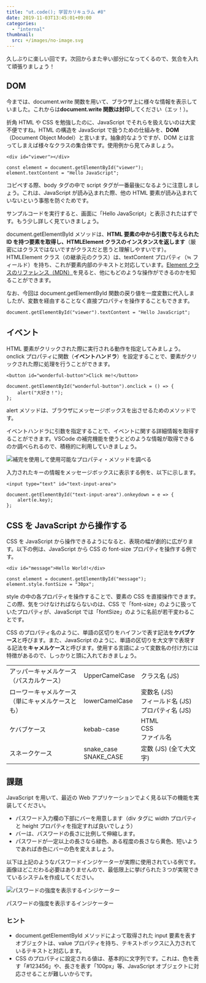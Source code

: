```yaml
---
title: "ut.code(); 学習カリキュラム #8"
date: 2019-11-03T13:45:01+09:00
categories:
  - "internal"
thumbnail:
  src: +/images/no-image.svg
---
```


久しぶりに楽しい回です。次回からまた辛い部分になってくるので、気合を入れて頑張りましょう！

## DOM

今までは、document.write 関数を用いて、ブラウザ上に様々な情報を表示していました。これからは**document.write 関数は封印**してください（エッ！）。

折角 HTML や CSS を勉強したのに、JavaScript でそれらを扱えないのは大変不便ですね。HTML の構造を JavaScript で扱うための仕組みを、**DOM**（Document Object Model）と言います。抽象的なようですが、DOM とは言ってしまえば様々なクラスの集合体です。使用例から見てみましょう。

```
<div id="viewer"></div>
```

```
const element = document.getElementById("viewer");
element.textContent = "Hello JavaScript";
```

コピペする際、body タグの中で script タグが一番最後になるように注意しましょう。これは、JavaScript が読み込まれた際、他の HTML 要素が読み込まれていないという事態を防ぐためです。

サンプルコードを実行すると、画面に「Hello JavaScript」と表示されたはずです。もう少し詳しく見ていきましょう。

document.getElementById メソッドは、**HTML 要素の中から引数で与えられた ID を持つ要素を取得し、HTMLElement クラスのインスタンスを返します**（厳密にはクラスではないですがクラスだと思うと理解しやすいです）。HTMLElement クラス（の継承元のクラス）は、textContent プロパティ（≒ フィールド）を持ち、これが要素内部のテキストと対応しています。[Element クラスのリファレンス（MDN）](https://developer.mozilla.org/ja/docs/Web/API/Element)を見ると、他にもどのような操作ができるのかを知ることができます。

なお、今回は document.getElementById 関数の戻り値を一度変数に代入しましたが、変数を経由することなく直接プロパティを操作することもできます。

```
document.getElementById("viewer").textContent = "Hello JavaScript";
```

## イベント

HTML 要素がクリックされた際に実行される動作を指定してみましょう。onclick プロパティに関数（**イベントハンドラ**）を設定することで、要素がクリックされた際に処理を行うことができます。

```
<button id="wonderful-button">Click me!</button>
```

```
document.getElementById("wonderful-button").onclick = () => {
    alert("大好き！");
};
```

alert メソッドは、ブラウザにメッセージボックスを出させるためのメソッドです。

イベントハンドラに引数を指定することで、イベントに関する詳細情報を取得することができます。VSCode の補完機能を使うとどのような情報が取得できるのか調べられるので、積極的に利用していきましょう。

![補完を使用して使用可能なプロパティ・メソッドを調べる](./autocomplete.webp)

入力されたキーの情報をメッセージボックスに表示する例を、以下に示します。

```
<input type="text" id="text-input-area">
```

```
document.getElementById("text-input-area").onkeydown = e => {
    alert(e.key);
};
```

## CSS を JavaScript から操作する

CSS を JavaScript から操作できるようになると、表現の幅が劇的に広がります。以下の例は、JavaScript から CSS の font-size プロパティを操作する例です。

```
<div id="message">Hello World!</div>
```

```
const element = document.getElementById("message");
element.style.fontSize = "30px";
```

style の中の各プロパティを操作することで、要素の CSS を直接操作できます。この際、気をつけなければならないのは、CSS で「font-size」のように扱っていたプロパティが、JavaScript では「fontSize」のように名前が若干変わることです。

CSS のプロパティ名のように、単語の区切りをハイフンで表す記法を**ケバブケース**と呼びます。また、JavaScript のように、単語の区切りを大文字で表現する記法を**キャメルケース**と呼びます。使用する言語によって変数名の付け方には特徴があるので、しっかりと頭に入れておきましょう。

<table>
  <tbody>
    <tr>
      <td>
        アッパーキャメルケース
        <br />
        （パスカルケース）
      </td>
      <td>UpperCamelCase</td>
      <td>クラス名 (JS)</td>
    </tr>
    <tr>
      <td>
        ローワーキャメルケース
        <br />
        （単にキャメルケースとも）
      </td>
      <td>lowerCamelCase</td>
      <td>
        変数名 (JS)
        <br />
        フィールド名 (JS)
        <br />
        プロパティ名 (JS)
      </td>
    </tr>
    <tr>
      <td>ケバブケース</td>
      <td>kebab-case</td>
      <td>
        HTML
        <br />
        CSS
        <br />
        ファイル名
      </td>
    </tr>
    <tr>
      <td>スネークケース</td>
      <td>
        snake_case
        <br />
        SNAKE_CASE
      </td>
      <td>定数 (JS) (全て大文字)</td>
    </tr>
  </tbody>
</table>

## 課題

JavaScript を用いて、最近の Web アプリケーションでよく見る以下の機能を実装してください。

- パスワード入力欄の下部にバーを用意します（div タグに width プロパティと height プロパティを指定すれば良いでしょう）
- バーは、パスワードの長さに比例して伸縮します。
- パスワードが一定以上の長さなら緑色、ある程度の長さなら黄色、短いようであれば赤色にバーの色を変えましょう。

以下は上記のようなパスワードインジケーターが実際に使用されている例です。画像ほどこだわる必要はありませんので、最低限上に挙げられた３つが実現できているシステムを作成してください。

![パスワードの強度を表示するインジケーター](./password-checker.webp)

パスワードの強度を表示するインジケーター

### ヒント

- document.getElementById メソッドによって取得された input 要素を表すオブジェクトは、value プロパティを持ち、テキストボックスに入力されているテキストと対応します。
- CSS のプロパティに設定される値は、基本的に文字列です。これは、色を表す「#123456」や、長さを表す「100px」等、JavaScript オブジェクトに対応させることが難しいからです。
